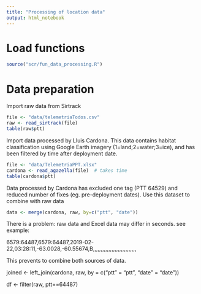 ```yaml
---
title: "Processing of location data"
output: html_notebook
---
```




# Load functions

```r
source("scr/fun_data_processing.R")
```



# Data preparation

Import raw data from Sirtrack

```r
file <- "data/telemetriaTodos.csv"
raw <- read_sirtrack(file)
table(raw$ptt)
```

Import data processed by Lluis Cardona. This data contains habitat classification using Google Earth imagery (1=land;2=water;3=ice), and has been filtered by time after deployment date.

```r
file <- "data/TelemetriaPPT.xlsx"
cardona <- read_agazella(file)  # takes time
table(cardona$ptt)
```


Data processed by Cardona has excluded one tag (PTT 64529) and reduced number of fixes (eg. pre-deployment dates). Use this dataset to combine with raw data

```r
data <- merge(cardona, raw, by=c("ptt", "date"))
```


There is a problem: raw data and Excel data may differ in seconds. see example:

6579:64487,6579:64487,2019-02-22,03:28:11,-63.0028,-60.55674,B,,,,,,,,,,,,,,,,,,,,,,,,,,,,

This prevents to combine both sources of data.




joined <- left_join(cardona, raw, by = c("ptt" = "ptt", "date" = "date"))


df <- filter(raw, ptt==64487)

